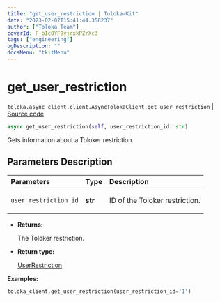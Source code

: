 ```yaml
---
title: "get_user_restriction | Toloka-Kit"
date: "2023-02-07T15:41:44.358237"
author: ["Toloka Team"]
coverId: F_bIcOYF9yjrxkPZrXc3
tags: ["engineering"]
ogDescription: ""
docsMenu: "tkitMenu"
---
```


# get_user_restriction
`toloka.async_client.client.AsyncTolokaClient.get_user_restriction` | [Source code](https://github.com/Toloka/toloka-kit/blob/v1.1.3/src/async_client/client.py#L0)

```python
async get_user_restriction(self, user_restriction_id: str)
```

Gets information about a Toloker restriction.

## Parameters Description

| Parameters | Type | Description |
| :----------| :----| :-----------|
`user_restriction_id`|**str**|<p>ID of the Toloker restriction.</p>

* **Returns:**

  The Toloker restriction.

* **Return type:**

  [UserRestriction](/docs-new/toloka-kit/reference/toloka.client.user_restriction.UserRestriction)

**Examples:**

```python
toloka_client.get_user_restriction(user_restriction_id='1')
```

